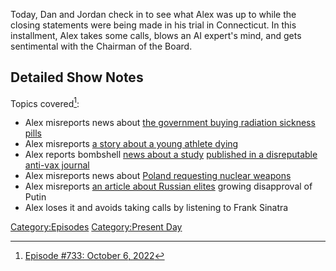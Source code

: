 {{DEFAULTSORT:
    #_EPISODE_0733:October 6, 2022
}}{{Episode
    | title           = October 6, 2022
    | caption         = Listen to this episode on [https://knowledgefight.libsyn.com/733-october-6-2022 Libsyn] [https://open.spotify.com/episode/2OoD7XgP1r0eIyzveaz1nf Spotify], Read the [[Transcript/733: October 6, 2022|Unofficial Transcript]]
    | episodeNumber   = 733
    | length          = 01:35:06
    | airDate         = October 10, 2022
    | coverageDate    = October 6, 2022
    | episodeType     = [[:Category:Present Day|Present Day]]
    | appearance      = [[Vladimir Putin]]
    | previousEpisode = [[732: Trial Press Conference]]
    | nextEpisode     = [[734: October 9, 2022]]
}}

{{Stub}}

Today, Dan and Jordan check in to see what Alex was up to while the closing statements were being made in his trial in Connecticut.  In this installment, Alex takes some calls, blows an AI expert's mind, and gets sentimental with the Chairman of the Board.

==Detailed Show Notes==

Topics covered<ref>[https://knowledgefight.com/research/2022/10/9/episode-733-october-6-2022 Episode #733: October 6, 2022]</ref>:

*Alex misreports news about [https://www.nbcnews.com/health/health-news/us-purchase-radiation-sickness-drug-nplate-no-cause-alarm-rcna51252 the government buying radiation sickness pills]
*Alex misreports [https://www.thesun.ie/news/9499371/camogie-player-untimely-passing-beloved-daughter-waterford-tribute/ a story about a young athlete dying]
*Alex reports bombshell [https://www.sgtreport.com/2022/09/study-94-of-mrna-jab-recipients-found-to-have-metal-like-objects-in-their-blood/ news about a study] [https://ijvtpr.com/index.php/IJVTPR/article/view/47 published in a disreputable anti-vax journal]
*Alex misreports news about [https://www.theguardian.com/world/2022/oct/05/poland-us-nuclear-wars-russia-putin-ukraine Poland requesting nuclear weapons]
*Alex misreports [https://www.france24.com/en/live-news/20221006-russian-elite-voice-growing-anger-as-losses-mount-in-ukraine an article about Russian elites] growing disapproval of Putin
*Alex loses it and avoids taking calls by listening to Frank Sinatra

[[Category:Episodes]]
[[Category:Present Day]]
